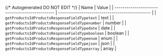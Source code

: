 {/* Autogenerated DO NOT EDIT  */}
| Name                                            | Value                                           |
| ----------------------------------------------- | ----------------------------------------------- |
| `getProductsIdProductsResponseFieldTypetext`    | text                                            |
| `getProductsIdProductsResponseFieldTypenumber`  | number                                          |
| `getProductsIdProductsResponseFieldTypedate`    | date                                            |
| `getProductsIdProductsResponseFieldTypeboolean` | boolean                                         |
| `getProductsIdProductsResponseFieldTypeenum`    | enum                                            |
| `getProductsIdProductsResponseFieldTypejson`    | json                                            |
| `getProductsIdProductsResponseFieldTypearray`   | array                                           |